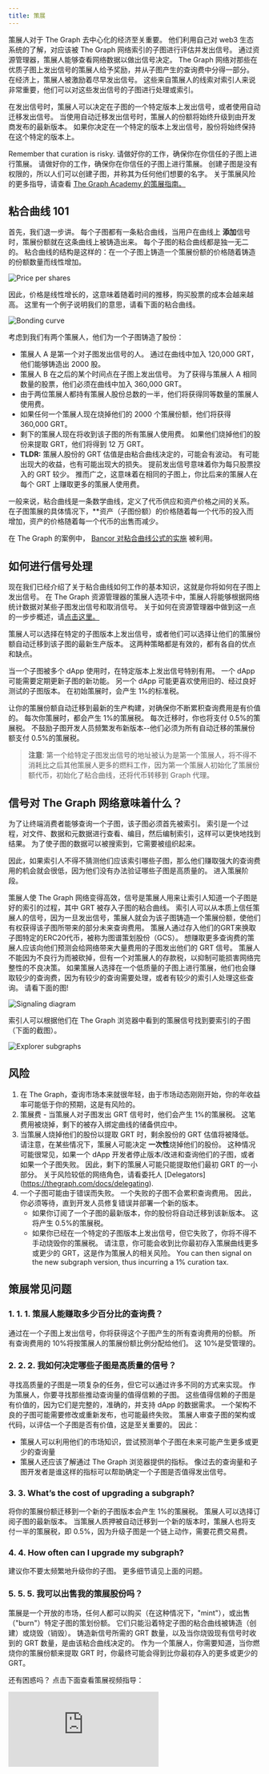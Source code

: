 ```yaml
---
title: 策展
---
```


策展人对于 The Graph 去中心化的经济至关重要。 他们利用自己对 web3 生态系统的了解，对应该被 The Graph 网络索引的子图进行评估并发出信号。 通过资源管理器，策展人能够查看网络数据以做出信号决定。 The Graph 网络对那些在优质子图上发出信号的策展人给予奖励，并从子图产生的查询费中分得一部分。 在经济上，策展人被激励着尽早发出信号。 这些来自策展人的线索对索引人来说非常重要，他们可以对这些发出信号的子图进行处理或索引。

在发出信号时，策展人可以决定在子图的一个特定版本上发出信号，或者使用自动迁移发出信号。 当使用自动迁移发出信号时，策展人的份额将始终升级到由开发商发布的最新版本。 如果你决定在一个特定的版本上发出信号，股份将始终保持在这个特定的版本上。

Remember that curation is risky. 请做好你的工作，确保你在你信任的子图上进行策展。 请做好你的工作，确保你在你信任的子图上进行策展。 创建子图是没有权限的，所以人们可以创建子图，并称其为任何他们想要的名字。 关于策展风险的更多指导，请查看 [The Graph Academy 的策展指南。 ](https://thegraph.academy/curators/)

## 粘合曲线 101

首先，我们退一步讲。 每个子图都有一条粘合曲线，当用户在曲线上 **添加**信号时，策展份额就在这条曲线上被铸造出来。 每个子图的粘合曲线都是独一无二的。 粘合曲线的结构是这样的：在一个子图上铸造一个策展份额的价格随着铸造的份额数量而线性增加。

![Price per shares](/img/price-per-share.png)

因此，价格是线性增长的，这意味着随着时间的推移，购买股票的成本会越来越高。 这里有一个例子说明我们的意思，请看下面的粘合曲线。

![Bonding curve](/img/bonding-curve.png)

考虑到我们有两个策展人，他们为一个子图铸造了股份：

- 策展人 A 是第一个对子图发出信号的人。 通过在曲线中加入 120,000 GRT，他们能够铸造出 2000 股。
- 策展人 B 在之后的某个时间点在子图上发出信号。 为了获得与策展人 A 相同数量的股票，他们必须在曲线中加入 360,000 GRT。
- 由于两位策展人都持有策展人股份总数的一半，他们将获得同等数量的策展人使用费。
- 如果任何一个策展人现在烧掉他们的 2000 个策展份额，他们将获得 360,000 GRT。
- 剩下的策展人现在将收到该子图的所有策展人使用费。 如果他们烧掉他们的股份来提取 GRT，他们将得到 12 万 GRT。
- **TLDR:** 策展人股份的 GRT 估值是由粘合曲线决定的，可能会有波动。 有可能出现大的收益，也有可能出现大的损失。 提前发出信号意味着你为每只股票投入的 GRT 较少。 推而广之，这意味着在相同的子图上，你比后来的策展人在每个 GRT 上赚取更多的策展人使用费。

一般来说，粘合曲线是一条数学曲线，定义了代币供应和资产价格之间的关系。 在子图策展的具体情况下，\*\*资产（子图份额）的价格随着每一个代币的投入而增加，资产的价格随着每一个代币的出售而减少。

在 The Graph 的案例中， [Bancor 对粘合曲线公式的实施](https://drive.google.com/file/d/0B3HPNP-GDn7aRkVaV3dkVl9NS2M/view?resourcekey=0-mbIgrdd0B9H8dPNRaeB_TA) 被利用。

## 如何进行信号处理

现在我们已经介绍了关于粘合曲线如何工作的基本知识，这就是你将如何在子图上发出信号。 在 The Graph 资源管理器的策展人选项卡中，策展人将能够根据网络统计数据对某些子图发出信号和取消信号。 关于如何在资源管理器中做到这一点的一步步概述，请[点击这里。 ](https://thegraph.com/docs/explorer)

策展人可以选择在特定的子图版本上发出信号，或者他们可以选择让他们的策展份额自动迁移到该子图的最新生产版本。 这两种策略都是有效的，都有各自的优点和缺点。

当一个子图被多个 dApp 使用时，在特定版本上发出信号特别有用。 一个 dApp 可能需要定期更新子图的新功能。 另一个 dApp 可能更喜欢使用旧的、经过良好测试的子图版本。 在初始策展时，会产生 1%的标准税。

让你的策展份额自动迁移到最新的生产构建，对确保你不断累积查询费用是有价值的。 每次你策展时，都会产生 1%的策展税。 每次迁移时，你也将支付 0.5%的策展税。 不鼓励子图开发人员频繁发布新版本--他们必须为所有自动迁移的策展份额支付 0.5%的策展税。

> **注意**: 第一个给特定子图发出信号的地址被认为是第一个策展人，将不得不消耗比之后其他策展人更多的燃料工作，因为第一个策展人初始化了策展份额代币，初始化了粘合曲线，还将代币转移到 Graph 代理。

## 信号对 The Graph 网络意味着什么？

为了让终端消费者能够查询一个子图，该子图必须首先被索引。 索引是一个过程，对文件、数据和元数据进行查看、编目，然后编制索引，这样可以更快地找到结果。 为了使子图的数据可以被搜索到，它需要被组织起来。

因此，如果索引人不得不猜测他们应该索引哪些子图，那么他们赚取强大的查询费用的机会就会很低，因为他们没有办法验证哪些子图是高质量的。 进入策展阶段。

策展人使 The Graph 网络变得高效，信号是策展人用来让索引人知道一个子图是好的索引的过程，其中 GRT 被存入子图的粘合曲线。 索引人可以从本质上信任策展人的信号，因为一旦发出信号，策展人就会为该子图铸造一个策展份额，使他们有权获得该子图所带来的部分未来查询费用。 策展人通过存入他们的GRT来换取子图特定的ERC20代币，被称为图谱策划股份（GCS）。 想赚取更多查询费的策展人应该向他们预测会给网络带来大量费用的子图发出他们的 GRT 信号。 策展人不能因为不良行为而被砍掉，但有一个对策展人的存款税，以抑制可能损害网络完整性的不良决策。 如果策展人选择在一个低质量的子图上进行策展，他们也会赚取较少的查询费，因为有较少的查询需要处理，或者有较少的索引人处理这些查询。 请看下面的图!

![Signaling diagram](/img/curator-signaling.png)

索引人可以根据他们在 The Graph 浏览器中看到的策展信号找到要索引的子图（下面的截图）。

![Explorer subgraphs](/img/explorer-subgraphs.png)

## 风险

1. 在 The Graph，查询市场本来就很年轻，由于市场动态刚刚开始，你的年收益率可能低于你的预期，这是有风险的。
2. 策展费 - 当策展人对子图发出 GRT 信号时，他们会产生 1%的策展税。 这笔费用被烧掉，剩下的被存入绑定曲线的储备供应中。
3. 当策展人烧掉他们的股份以提取 GRT 时，剩余股份的 GRT 估值将被降低。 请注意，在某些情况下，策展人可能决定 **一次性**烧掉他们的股份。 这种情况可能很常见，如果一个 dApp 开发者停止版本/改进和查询他们的子图，或者如果一个子图失败。 因此，剩下的策展人可能只能提取他们最初 GRT 的一小部分。 关于风险较低的网络角色，请看委托人 \[Delegators\](https://thegraph.com/docs/delegating).
4. 一个子图可能由于错误而失败。 一个失败的子图不会累积查询费用。 因此，你必须等待，直到开发人员修复错误并部署一个新的版本。
   - 如果你订阅了一个子图的最新版本，你的股份将自动迁移到该新版本。 这将产生 0.5%的策展税。
   - 如果你已经在一个特定的子图版本上发出信号，但它失败了，你将不得不手动烧毁你的策展税。 请注意，你可能会收到比你最初存入策展曲线更多或更少的 GRT，这是作为策展人的相关风险。 You can then signal on the new subgraph version, thus incurring a 1% curation tax.

## 策展常见问题

### 1. 1. 1. 策展人能赚取多少百分比的查询费？

通过在一个子图上发出信号，你将获得这个子图产生的所有查询费用的份额。 所有查询费用的 10%将按策展人的策展份额比例分配给他们。 这 10%是受管理的。

### 2. 2. 2. 我如何决定哪些子图是高质量的信号？

寻找高质量的子图是一项复杂的任务，但它可以通过许多不同的方式来实现。 作为策展人，你要寻找那些推动查询量的值得信赖的子图。 这些值得信赖的子图是有价值的，因为它们是完整的，准确的，并支持 dApp 的数据需求。 一个架构不良的子图可能需要修改或重新发布，也可能最终失败。 策展人审查子图的架构或代码，以评估一个子图是否有价值，这是至关重要的。 因此：

- 策展人可以利用他们的市场知识，尝试预测单个子图在未来可能产生更多或更少的查询量
- 策展人还应该了解通过 The Graph 浏览器提供的指标。 像过去的查询量和子图开发者是谁这样的指标可以帮助确定一个子图是否值得发出信号。

### 3. 3. What’s the cost of upgrading a subgraph?

将你的策展份额迁移到一个新的子图版本会产生 1%的策展税。 策展人可以选择订阅子图的最新版本。 当策展人质押被自动迁移到一个新的版本时，策展人也将支付一半的策展税，即 0.5%，因为升级子图是一个链上动作，需要花费交易费。

### 4. 4. How often can I upgrade my subgraph?

建议你不要太频繁地升级你的子图。 更多细节请见上面的问题。

### 5. 5. 5. 我可以出售我的策展股份吗？

策展是一个开放的市场，任何人都可以购买（在这种情况下，"mint"），或出售（"burn"）特定子图的策划份额。 它们只能沿着特定子图的粘合曲线被铸造（创建）或烧毁（销毁）。 铸造新信号所需的 GRT 数量，以及当你烧毁现有信号时收到的 GRT 数量，是由该粘合曲线决定的。 作为一个策展人，你需要知道，当你燃烧你的策展份额来提取 GRT 时，你最终可能会得到比你最初存入的更多或更少的 GRT。

还有困惑吗？ 点击下面查看策展视频指导：

<iframe
  className="video-iframe"
  src="https://www.youtube.com/embed/VytTEcf0dxQ"
  title="YouTube video player"
  frameBorder="0"
  allowFullScreen

></p>
